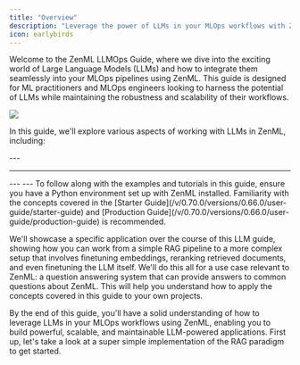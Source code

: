 ```yaml
---
title: "Overview"
description: "Leverage the power of LLMs in your MLOps workflows with ZenML."
icon: earlybirds
---
```


Welcome to the ZenML LLMOps Guide, where we dive into the exciting world of Large Language Models (LLMs) and how to integrate them seamlessly into your MLOps pipelines using ZenML. This guide is designed for ML practitioners and MLOps engineers looking to harness the potential of LLMs while maintaining the robustness and scalability of their workflows.
<Frame caption="ZenML simplifies the development and deployment of LLM-powered MLOps pipelines.">
  <img src="/images/user-guide/llms.avif" />
</Frame>


In this guide, we'll explore various aspects of working with LLMs in ZenML, including:

<Card title="RAG with ZenML" icon="robot" href="/v/0.70.0/versions/0.66.0/user-guide/llmops-guide/rag-with-zenml" horizontal/>
<CardGroup cols={2}>
  <Card title="RAG in 85 lines of code" icon="code" href="/v/0.70.0/versions/0.66.0/user-guide/llmops-guide/rag-with-zenml/rag-85-loc" horizontal/>
  <Card title="Understanding RAG" icon="book" href="/v/0.70.0/versions/0.66.0/user-guide/llmops-guide/rag-with-zenml/understanding-rag" horizontal/>
  <Card title="Data ingestion and preprocessing" icon="database" href="/v/0.70.0/versions/0.66.0/user-guide/llmops-guide/rag-with-zenml/data-ingestion" horizontal/>
  <Card title="Embeddings generation" icon="vector-square" href="/v/0.70.0/versions/0.66.0/user-guide/llmops-guide/rag-with-zenml/embeddings-generation" horizontal/>
  <Card title="Storing embeddings in a vector database" icon="server" href="/v/0.70.0/versions/0.66.0/user-guide/llmops-guide/rag-with-zenml/storing-embeddings-in-a-vector-database" horizontal/>
  <Card title="Basic RAG inference pipeline" icon="diagram-project" href="/v/0.70.0/versions/0.66.0/user-guide/llmops-guide/rag-with-zenml/basic-rag-inference-pipeline" horizontal/>
</CardGroup>
---
<Card title="Evaluation and metrics" icon="chart-line" href="/v/0.70.0/versions/0.66.0/user-guide/llmops-guide/evaluation" horizontal/>
<CardGroup cols={2}>
  <Card title="Evaluation in 65 lines of code" icon="code" href="/v/0.70.0/versions/0.66.0/user-guide/llmops-guide/evaluation/evaluation-in-65-loc" horizontal/>
  <Card title="Retrieval evaluation" icon="magnifying-glass" href="/v/0.70.0/versions/0.66.0/user-guide/llmops-guide/evaluation/retrieval" horizontal/>
  <Card title="Generation evaluation" icon="wand-magic-sparkles" href="/v/0.70.0/versions/0.66.0/user-guide/llmops-guide/evaluation/generation" horizontal/>
  <Card title="Evaluation in practice" icon="flask" href="/v/0.70.0/versions/0.66.0/user-guide/llmops-guide/evaluation/evaluation-in-practice" horizontal/>
</CardGroup>

---
<Card title="Reranking for better retrieval" icon="ranking-star" href="/v/0.70.0/versions/0.66.0/user-guide/llmops-guide/reranking" horizontal/>

<CardGroup cols={2}>
  <Card title="Understanding reranking" icon="book" href="/v/0.70.0/versions/0.66.0/user-guide/llmops-guide/reranking/understanding-reranking" horizontal/>
  <Card title="Implementing reranking in ZenML" icon="code" href="/v/0.70.0/versions/0.66.0/user-guide/llmops-guide/reranking/implementing-reranking" horizontal/>
  <Card title="Evaluating reranking performance" icon="chart-line" href="/v/0.70.0/versions/0.66.0/user-guide/llmops-guide/reranking/evaluating-reranking-performance" horizontal/>
</CardGroup>
---
<Card title="Improve retrieval by finetuning embeddings" icon="bullseye-arrow" href="/v/0.70.0/versions/0.66.0/user-guide/llmops-guide/finetuning-embeddings"horizontal/>
<CardGroup cols={2}>
  <Card title="Synthetic data generation" icon="robot" href="/v/0.70.0/versions/0.66.0/user-guide/llmops-guide/finetuning-embeddings/synthetic-data-generation" horizontal/>
  <Card title="Finetuning embeddings with Sentence Transformers" icon="brain" href="/v/0.70.0/versions/0.66.0/user-guide/llmops-guide/finetuning-embeddings/finetuning-embeddings-with-sentence-transformers" horizontal/>
  <Card title="Evaluating finetuned embeddings" icon="chart-line" href="/v/0.70.0/versions/0.66.0/user-guide/llmops-guide/finetuning-embeddings/evaluating-finetuned-embeddings" horizontal/>
</CardGroup>
---
<Card title="Finetuning LLMs with ZenML" icon="brain" href="/v/0.70.0/versions/0.66.0/user-guide/llmops-guide/finetuning-llms" horizontal/>
To follow along with the examples and tutorials in this guide, ensure you have a Python environment set up with ZenML installed. Familiarity with the concepts covered in the [Starter Guide](/v/0.70.0/versions/0.66.0/user-guide/starter-guide) and [Production Guide](/v/0.70.0/versions/0.66.0/user-guide/production-guide) is recommended.

We'll showcase a specific application over the course of this LLM guide, showing how you can work from a simple RAG pipeline to a more complex setup that involves finetuning embeddings, reranking retrieved documents, and even finetuning the LLM itself. We'll do this all for a use case relevant to ZenML: a question answering system that can provide answers to common questions about ZenML. This will help you understand how to apply the concepts covered in this guide to your own projects.

By the end of this guide, you'll have a solid understanding of how to leverage LLMs in your MLOps workflows using ZenML, enabling you to build powerful, scalable, and maintainable LLM-powered applications. First up, let's take a look at a super simple implementation of the RAG paradigm to get started.
